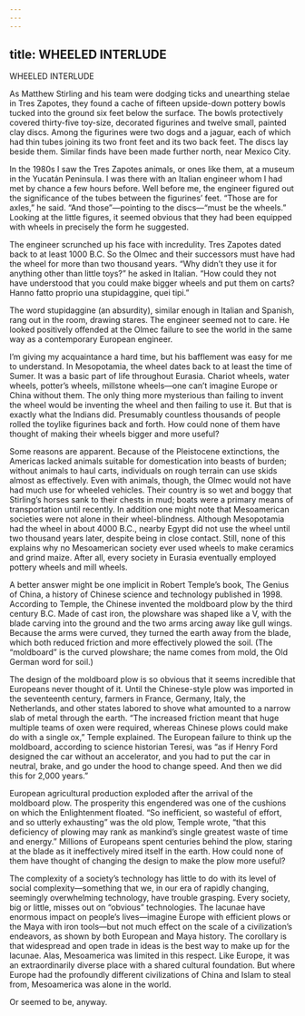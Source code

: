 ```yaml
---
---
---
```

title: WHEELED INTERLUDE
---

WHEELED INTERLUDE

As Matthew Stirling and his team were dodging ticks and unearthing stelae in Tres Zapotes, they found a cache of fifteen upside-down pottery bowls tucked into the ground six feet below the surface. The bowls protectively covered thirty-five toy-size, decorated figurines and twelve small, painted clay discs. Among the figurines were two dogs and a jaguar, each of which had thin tubes joining its two front feet and its two back feet. The discs lay beside them. Similar finds have been made further north, near Mexico City.

In the 1980s I saw the Tres Zapotes animals, or ones like them, at a museum in the Yucatán Peninsula. I was there with an Italian engineer whom I had met by chance a few hours before. Well before me, the engineer figured out the significance of the tubes between the figurines’ feet. “Those are for axles,” he said. “And those”—pointing to the discs—“must be the wheels.” Looking at the little figures, it seemed obvious that they had been equipped with wheels in precisely the form he suggested.

The engineer scrunched up his face with incredulity. Tres Zapotes dated back to at least 1000 B.C. So the Olmec and their successors must have had the wheel for more than two thousand years. “Why didn’t they use it for anything other than little toys?” he asked in Italian. “How could they not have understood that you could make bigger wheels and put them on carts? Hanno fatto proprio una stupidaggine, quei tipi.”

The word stupidaggine (an absurdity), similar enough in Italian and Spanish, rang out in the room, drawing stares. The engineer seemed not to care. He looked positively offended at the Olmec failure to see the world in the same way as a contemporary European engineer.

I’m giving my acquaintance a hard time, but his bafflement was easy for me to understand. In Mesopotamia, the wheel dates back to at least the time of Sumer. It was a basic part of life throughout Eurasia. Chariot wheels, water wheels, potter’s wheels, millstone wheels—one can’t imagine Europe or China without them. The only thing more mysterious than failing to invent the wheel would be inventing the wheel and then failing to use it. But that is exactly what the Indians did. Presumably countless thousands of people rolled the toylike figurines back and forth. How could none of them have thought of making their wheels bigger and more useful?

Some reasons are apparent. Because of the Pleistocene extinctions, the Americas lacked animals suitable for domestication into beasts of burden; without animals to haul carts, individuals on rough terrain can use skids almost as effectively. Even with animals, though, the Olmec would not have had much use for wheeled vehicles. Their country is so wet and boggy that Stirling’s horses sank to their chests in mud; boats were a primary means of transportation until recently. In addition one might note that Mesoamerican societies were not alone in their wheel-blindness. Although Mesopotamia had the wheel in about 4000 B.C., nearby Egypt did not use the wheel until two thousand years later, despite being in close contact. Still, none of this explains why no Mesoamerican society ever used wheels to make ceramics and grind maize. After all, every society in Eurasia eventually employed pottery wheels and mill wheels.

A better answer might be one implicit in Robert Temple’s book, The Genius of China, a history of Chinese science and technology published in 1998. According to Temple, the Chinese invented the moldboard plow by the third century B.C. Made of cast iron, the plowshare was shaped like a V, with the blade carving into the ground and the two arms arcing away like gull wings. Because the arms were curved, they turned the earth away from the blade, which both reduced friction and more effectively plowed the soil. (The “moldboard” is the curved plowshare; the name comes from mold, the Old German word for soil.)

The design of the moldboard plow is so obvious that it seems incredible that Europeans never thought of it. Until the Chinese-style plow was imported in the seventeenth century, farmers in France, Germany, Italy, the Netherlands, and other states labored to shove what amounted to a narrow slab of metal through the earth. “The increased friction meant that huge multiple teams of oxen were required, whereas Chinese plows could make do with a single ox,” Temple explained. The European failure to think up the moldboard, according to science historian Teresi, was “as if Henry Ford designed the car without an accelerator, and you had to put the car in neutral, brake, and go under the hood to change speed. And then we did this for 2,000 years.”

European agricultural production exploded after the arrival of the moldboard plow. The prosperity this engendered was one of the cushions on which the Enlightenment floated. “So inefficient, so wasteful of effort, and so utterly exhausting” was the old plow, Temple wrote, “that this deficiency of plowing may rank as mankind’s single greatest waste of time and energy.” Millions of Europeans spent centuries behind the plow, staring at the blade as it ineffectively mired itself in the earth. How could none of them have thought of changing the design to make the plow more useful?

The complexity of a society’s technology has little to do with its level of social complexity—something that we, in our era of rapidly changing, seemingly overwhelming technology, have trouble grasping. Every society, big or little, misses out on “obvious” technologies. The lacunae have enormous impact on people’s lives—imagine Europe with efficient plows or the Maya with iron tools—but not much effect on the scale of a civilization’s endeavors, as shown by both European and Maya history. The corollary is that widespread and open trade in ideas is the best way to make up for the lacunae. Alas, Mesoamerica was limited in this respect. Like Europe, it was an extraordinarily diverse place with a shared cultural foundation. But where Europe had the profoundly different civilizations of China and Islam to steal from, Mesoamerica was alone in the world.

Or seemed to be, anyway.
